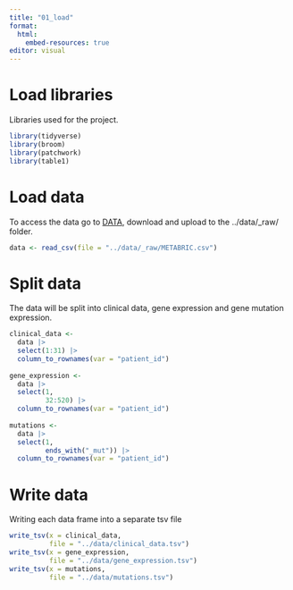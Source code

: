 ```yaml
---
title: "01_load"
format:
  html:
    embed-resources: true
editor: visual
---
```


# Load libraries

Libraries used for the project.

```r
library(tidyverse)
library(broom)
library(patchwork)
library(table1)
```

# Load data

To access the data go to [DATA](https://www.kaggle.com/datasets/raghadalharbi/breast-cancer-gene-expression-profiles-metabric/data), download and upload to the ../data/\_raw/ folder.

```r
data <- read_csv(file = "../data/_raw/METABRIC.csv")
```

# Split data

The data will be split into clinical data, gene expression and gene mutation expression.

```r
clinical_data <- 
  data |>
  select(1:31) |>
  column_to_rownames(var = "patient_id")
  
gene_expression <- 
  data |>
  select(1, 
         32:520) |>
  column_to_rownames(var = "patient_id")
  
mutations <-
  data |>
  select(1, 
         ends_with("_mut")) |>
  column_to_rownames(var = "patient_id")
```

# Write data

Writing each data frame into a separate tsv file

```r
write_tsv(x = clinical_data, 
          file = "../data/clinical_data.tsv")
write_tsv(x = gene_expression, 
          file = "../data/gene_expression.tsv")
write_tsv(x = mutations, 
          file = "../data/mutations.tsv")
```
